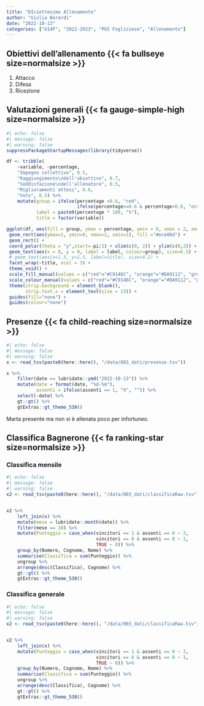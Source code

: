 ```yaml
---
title: "DIciottesimo Allenamento"
author: "Giulia Berardi"
date: "2022-10-13"
categories: ["U14F", "2022-2023", "PGS Foglizzese", "Allenamento"]
---
```



## Obiettivi dell'allenamento  {{< fa bullseye size=normalsize >}}

1. Attacco     
1. Difesa
1. Ricezione

## Valutazioni generali {{< fa gauge-simple-high size=normalsize >}}

```r
#| echo: false
#| message: false
#| warning: false
suppressPackageStartupMessages(library(tidyverse))

df <- tribble(
    ~variable, ~percentage,
    "Impegno collettivo", 0.5,
    "Raggiungimento\ndell'obiettivo", 0.7,
    "Soddisfazione\ndell'allenatore", 0.5,
    "Miglioramenti attesi", 0.6,
    "Voto", 0.5) %>% 
    mutate(group = ifelse(percentage <0.6, "red",
                          ifelse(percentage>=0.6 & percentage<0.8, "orange","green")),
           label = paste0(percentage * 100, "%"),
           title = factor(variable))

ggplot(df, aes(fill = group, ymax = percentage, ymin = 0, xmax = 2, xmin = 1)) +
 geom_rect(aes(ymax=1, ymin=0, xmax=2, xmin=1), fill ="#ece8bd") +
 geom_rect() + 
 coord_polar(theta = "y",start=-pi/2) + xlim(c(0, 2)) + ylim(c(0,2)) +
 geom_text(aes(x = 0, y = 0, label = label, colour=group), size=6.5) +
 # geom_text(aes(x=1.5, y=1.5, label=title), size=4.2) + 
 facet_wrap(~title, ncol = 3) +
 theme_void() +
 scale_fill_manual(values = c("red"="#C9146C", "orange"="#DA9112", "green"="#129188")) +
 scale_colour_manual(values = c("red"="#C9146C", "orange"="#DA9112", "green"="#129188")) +
 theme(strip.background = element_blank(),
       strip.text.x = element_text(size = 13)) +
 guides(fill="none") +
 guides(colour="none")
```

## Presenze {{< fa child-reaching size=normalsize >}}

```r
#| echo: false
#| message: false
#| warning: false
x <- read_tsv(paste0(here::here(), "/data/003_dati/presenze.tsv"))

x %>% 
    filter(date == lubridate::ymd("2022-10-13")) %>%
    mutate(date = format(date, "%d-%m"),
           assenti = ifelse(assenti == 1, "X", "")) %>% 
    select(-date) %>% 
    gt::gt() %>% 
    gtExtras::gt_theme_538() 
```

Marta presente ma non si è allenata poco per infortuneo.

## Classifica Bagnerone {{< fa ranking-star size=normalsize >}}

### Classifica mensile
```r
#| echo: false
#| message: false
#| warning: false
x2 <- read_tsv(paste0(here::here(), "/data/003_dati/classificaRaw.tsv"))


x2 %>%
    left_join(x) %>% 
    mutate(mese = lubridate::month(date)) %>% 
    filter(mese == 10) %>% 
    mutate(Punteggio = case_when(vincitori == 1 & assenti == 0 ~ 3,
                                 vincitori == 0 & assenti == 0 ~ 1,
                                 TRUE ~ 0)) %>% 
    group_by(Numero, Cognome, Nome) %>% 
    summarise(Classifica = sum(Punteggio)) %>% 
    ungroup %>% 
    arrange(desc(Classifica), Cognome) %>% 
    gt::gt() %>% 
    gtExtras::gt_theme_538()

```


### Classifica generale
```r
#| echo: false
#| message: false
#| warning: false
x2 <- read_tsv(paste0(here::here(), "/data/003_dati/classificaRaw.tsv"))


x2 %>%
    left_join(x) %>% 
    mutate(Punteggio = case_when(vincitori == 1 & assenti == 0 ~ 3,
                                 vincitori == 0 & assenti == 0 ~ 1,
                                 TRUE ~ 0)) %>% 
    group_by(Numero, Cognome, Nome) %>% 
    summarise(Classifica = sum(Punteggio)) %>% 
    ungroup %>% 
    arrange(desc(Classifica), Cognome) %>% 
    gt::gt() %>% 
    gtExtras::gt_theme_538()

```

